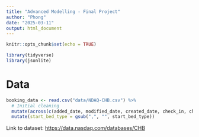 ```yaml
---
title: "Advanced Modelling - Final Project"
author: "Phong"
date: "2025-03-11"
output: html_document
---
```


```r
knitr::opts_chunk$set(echo = TRUE)
```

```r
library(tidyverse)
library(jsonlite)
```

# Data

```r
booking_data <- read.csv("data/NDAQ-CHB.csv") %>% 
  # Initial cleaning
  mutate(across(c(added_date, modified_date, created_date, check_in, check_out, cancel_date), as.Date)) %>% 
  mutate(start_bed_type = gsub(",", "", start_bed_type))
```

Link to dataset: <https://data.nasdaq.com/databases/CHB>

